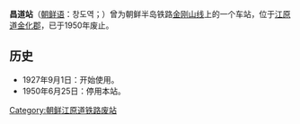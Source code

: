 {{unreferenced|time=2014-05-29T08:20:21+00:00}}
{{朝鮮半島車站資訊
|公司色 = black
|文字色 = 
|站名 = 昌道站
|圖片 = 
|pxl = 
|圖片說明 =
|前一站 = [[南昌道站|南昌道]]
|前一站距離 = 2.0
|後一站距離 = 7.7
|後一站 = [[岐城站|岐城]]
|諺文 = 창도역
|朝鮮漢字 = 昌道驛
|文觀部式 = Changdo-yeok
|馬-賴式 = Ch'angdo-yŏk
|副站名 = 
|車站編號 = 
|停站路線數 = 
|所屬公司 = [[京城电气株式会社|京城电气株式会社]]
|所屬路線 = [[金刚山线|金刚山线]]
|距離 = 67.6
|起點站 = [[铁原站|铁原]]
|所在地 =[[江原道_(北)|江原道]][[金化郡|金化郡]]
|車站構造 = 地面车站
|月台配置 = 
|啟用年月日 = 1927年9月1日 
|廢站年月日 = 1950年6月25日
|上下車人次 = 
|統計年度 = 
|轉車 = 
|備註 = 
|全寬備註 = 
}}

'''昌道站'''（[[朝鲜语|朝鲜语]]：창도역；{{lang|ko|昌道驛}}）曾为朝鲜半岛铁路[[金刚山线|金刚山线]]上的一个车站，位于[[江原道_(北)|江原道]][[金化郡|金化郡]]，已于1950年废止。

== 历史 ==
*1927年9月1日：开始使用。
*1950年6月25日：停用本站。

{{金刚山线}}

[[Category:朝鲜江原道铁路废站|Category:朝鲜江原道铁路废站]]